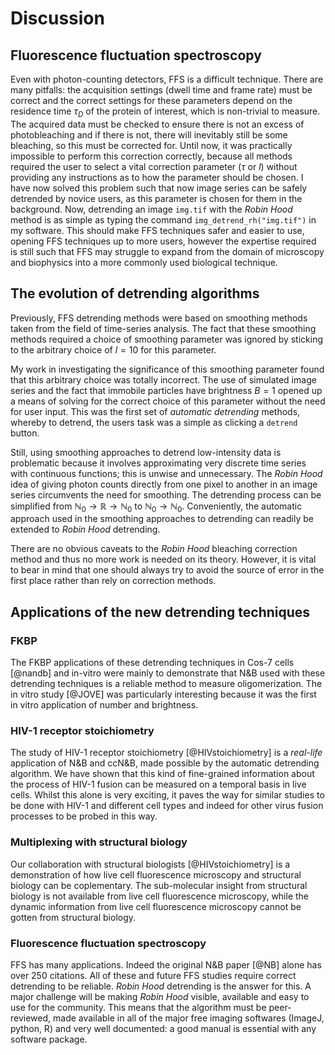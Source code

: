 # Discussion


## Fluorescence fluctuation spectroscopy

Even with photon-counting detectors, FFS is a difficult technique. There are many pitfalls: the acquisition settings (dwell time and frame rate) must be correct and the correct settings for these parameters depend on the residence time $\tau_D$ of the protein of interest, which is non-trivial to measure. The acquired data must be checked to ensure there is not an excess of photobleaching and if there is not, there will inevitably still be some bleaching, so this must be corrected for. Until now, it was practically impossible to perform this correction correctly, because all methods required the user to select a vital correction parameter ($\tau$ or $l$) without providing any instructions as to how the parameter should be chosen. I have now solved this problem such that now image series can be safely detrended by novice users, as this parameter is chosen for them in the background. Now, detrending an image `img.tif` with the _Robin Hood_ method is as simple as typing the command `img_detrend_rh("img.tif")` in my software. This should make FFS techniques safer and easier to use, opening FFS techniques up to more users, however the expertise required is still such that FFS may struggle to expand from the domain of microscopy and biophysics into a more commonly used biological technique. 


## The evolution of detrending algorithms

Previously, FFS detrending methods were based on smoothing methods taken from the field of time-series analysis. The fact that these smoothing methods required a choice of smoothing parameter was ignored by sticking to the arbitrary choice of $l=10$ for this parameter. 

My work in investigating the significance of this smoothing parameter found that this arbitrary choice was totally incorrect. The use of simulated image series and the fact that immobile particles have brightness $B=1$ opened up a means of solving for the correct choice of this parameter without the need for user input. This was the first set of _automatic detrending_ methods, whereby to detrend, the users task was a simple as clicking a `detrend` button. 

Still, using smoothing approaches to detrend low-intensity data is problematic because it involves approximating very discrete time series with continuous functions; this is unwise and unnecessary. The _Robin Hood_ idea of giving photon counts directly from one pixel to another in an image series circumvents the need for smoothing. The detrending process can be simplified from $\mathbb{N}_0 \rightarrow \mathbb{R} \rightarrow \mathbb{N}_0$ to $\mathbb{N}_0 \rightarrow \mathbb{N}_0$. Conveniently, the automatic approach used in the smoothing approaches to detrending can readily be extended to _Robin Hood_ detrending. 

There are no obvious caveats to the _Robin Hood_ bleaching correction method and thus no more work is needed on its theory. However, it is vital to bear in mind that one should always try to avoid the source of error in the first place rather than rely on correction methods. 


## Applications of the new detrending techniques


### FKBP

The FKBP applications of these detrending techniques in Cos-7 cells [@nandb] and in-vitro were mainly to demonstrate that N&B used with these detrending techniques is a reliable method to measure oligomerization. The in vitro study [@JOVE] was particularly interesting because it was the first in vitro application of number and brightness.


### HIV-1 receptor stoichiometry

The study of HIV-1 receptor stoichiometry [@HIVstoichiometry] is a _real-life_ application of N&B and ccN&B, made possible by the automatic detrending algorithm. We have shown that this kind of fine-grained information about the process of HIV-1 fusion can be measured on a temporal basis in live cells. Whilst this alone is very exciting, it paves the way for similar studies to be done with HIV-1 and different cell types and indeed for other virus fusion processes to be probed in this way. 


### Multiplexing with structural biology

Our collaboration with structural biologists [@HIVstoichiometry] is a demonstration of how live cell fluorescence microscopy and structural biology can be coplementary. The sub-molecular insight from structural biology is not available from live cell fluorescence microscopy, while the dynamic information from live cell fluorescence microscopy cannot be gotten from structural biology.


### Fluorescence fluctuation spectroscopy

FFS has many applications. Indeed the original N&B paper [@NB] alone has over 250 citations. All of these and future FFS studies require correct detrending to be reliable. _Robin Hood_ detrending is the answer for this. A major challenge will be making _Robin Hood_ visible, available and easy to use for the community. This means that the algorithm must be peer-reviewed, made available in all of the major free imaging softwares (ImageJ, python, R) and very well documented: a good manual is essential with any software package. 